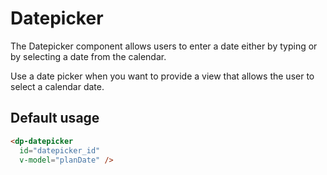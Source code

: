 
<Meta
    title="Components/Datepicker"
    component={DpDatepicker}
/>

# Datepicker

The Datepicker component allows users to enter a date either by typing or by selecting a date from the calendar.

Use a date picker when you want to provide a view that allows the user to select a calendar date.

## Default usage

```html
<dp-datepicker
  id="datepicker_id"
  v-model="planDate" />
```
